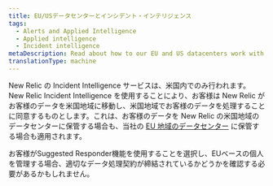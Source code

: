 ```yaml
---
title: EU/USデータセンターとインシデント・インテリジェンス
tags:
  - Alerts and Applied Intelligence
  - Applied intelligence
  - Incident intelligence
metaDescription: Read about how to our EU and US datacenters work with Incident Intelligence.
translationType: machine
---
```


New Relic の Incident Intelligence サービスは、米国内でのみ行われます。New Relic Incident Intelligence を使用することにより、お客様は New Relic がお客様のデータを米国地域に移動し、米国地域でお客様のデータを処理することに同意するものとします。これは、お客様のデータを New Relic の米国地域のデータセンターに保管する場合も、当社の [EU 地域のデータセンター](/docs/using-new-relic/welcome-new-relic/get-started/introduction-eu-region-data-center) に保管する場合も適用されます。

お客様がSuggested Responder機能を使用することを選択し、EUベースの個人を管理する場合、適切なデータ処理契約が締結されているかどうかを確認する必要があるかもしれません。
